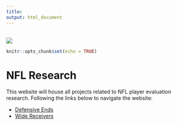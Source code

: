 ```yaml
---
title: 
output: html_document
---
```

<br/>
![](images/draft_log2.jpg)
```r
knitr::opts_chunk$set(echo = TRUE)
```

# **NFL Research**

This website will house all projects related to NFL player evaluation research. Following the  links below to navigate the website:  
  
* [Defensive Ends](defensive_ends.html)
* [Wide Receivers](wide_receivers.html)